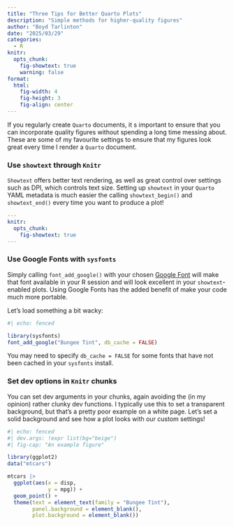 ```yaml
---
title: "Three Tips for Better Quarto Plots"
description: "Simple methods for higher-quality figures"
author: "Boyd Tarlinton"
date: "2025/03/29"
categories:
  - R
knitr:
  opts_chunk: 
    fig-showtext: true
    warning: false
format: 
  html:
    fig-width: 4
    fig-height: 3
    fig-align: center
---
```


If you regularly create `Quarto` documents, it s important to ensure that you 
can incorporate quality figures without spending a long time messing about. 
These are some of my favourite settings to ensure that my figures look great 
every time I render a `Quarto` document.

### Use `showtext` through `Knitr`

`Showtext` offers better text rendering, as well as great control over settings 
such as DPI, which controls text size. Setting up `showtext` in your `Quarto` 
YAML metadata is much easier the calling `showtext_begin()` and `showtext_end()`
every time you want to produce a plot!

```yaml
---
knitr:
  opts_chunk: 
    fig-showtext: true
---
```

### Use Google Fonts with `sysfonts`

Simply calling `font_add_google()` with your chosen 
[Google Font](https://fonts.google.com/) will make that font available in your R
session and will look excellent in your `showtext`-enabled plots. Using Google 
Fonts has the added benefit of make your code much more portable.

Let's load something a bit wacky:

```r
#| echo: fenced

library(sysfonts)
font_add_google("Bungee Tint", db_cache = FALSE)
```

::: {.column-margin}
You may need to specify `db_cache = FALSE` for some fonts that have not been 
cached in your `sysfonts` install.
:::

### Set dev options in `Knitr` chunks

You can set dev arguments in your chunks, again avoiding the (in my opinion) 
rather clunky dev functions. I typically use this to set a transparent 
background, but that's a pretty poor example on a white page. Let's set a solid
background and see how a plot looks with our custom settings!

```r
#| echo: fenced
#| dev.args: !expr list(bg="beige")
#| fig-cap: "An example figure"

library(ggplot2)
data("mtcars")

mtcars |>
  ggplot(aes(x = disp,
             y = mpg)) +
  geom_point() +
  theme(text = element_text(family = "Bungee Tint"),
        panel.background = element_blank(),
        plot.background = element_blank())
```

